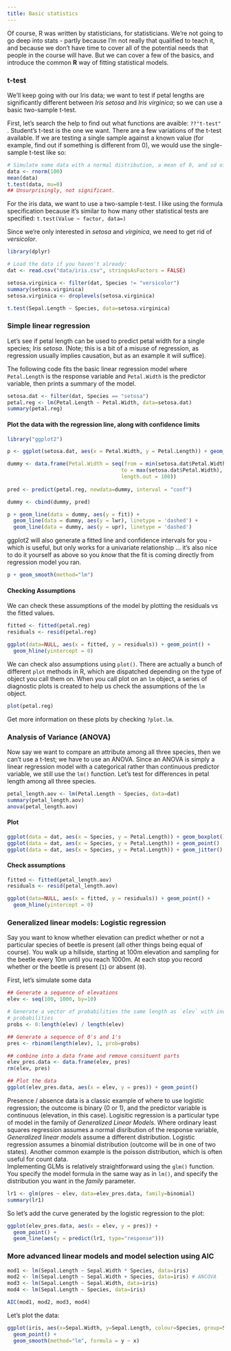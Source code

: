 ```yaml
---
title: Basic statistics
---
```


Of course, R was written by statisticians, for statisticians.  We're not going 
to go deep into stats - partly because I'm not really that qualified to teach it, 
and because we don't have time to cover all of the potential needs that people 
in the course will have.  But we can cover a few of the basics, and introduce 
the common **R** way of fitting statistical models.

### t-test

We'll keep going with our Iris data; we want to test if petal lengths are 
significantly different between _Iris setosa_ and _Iris virginica_; so we can use a 
basic two-sample t-test.

First, let's search the help to find out what functions are avaible: `??"t-test"`
.  Student's t-test is the one we want.  There are a few variations of the 
t-test available.  If we are testing a single sample against a known value (for 
example, find out if something is different from 0), we would use the 
single-sample t-test like so:

```r
# Simulate some data with a normal distribution, a mean of 0, and sd of 1.
data <- rnorm(100)
mean(data)
t.test(data, mu=0)
## Unsurprisingly, not significant.
```

For the iris data, we want to use a two-sample t-test.  I like using the formula 
specification because it's similar to how many other statistical tests are 
specified: ` t.test(Value ~ factor, data=)`

Since we're only interested in _setosa_ and _virginica_, we need to get rid of 
_versicolor_.

```r
library(dplyr)

# Load the data if you haven't already:
dat <- read.csv("data/iris.csv", stringsAsFactors = FALSE)

setosa.virginica <- filter(dat, Species != "versicolor")
summary(setosa.virginica)
setosa.virginica <- droplevels(setosa.virginica)
```

```r
t.test(Sepal.Length ~ Species, data=setosa.virginica)
```

### Simple linear regression

Let's see if petal length can be used to predict petal width for a single species; _Iris setosa_. (Note; this is a bit of a misuse of regression, as regression 
usually implies causation, but as an example it will suffice).

The following code fits the basic linear regression model where `Petal.Length` 
is the response variable and `Petal.Width` is the predictor variable, then 
prints a summary of the model.

```r
setosa.dat <- filter(dat, Species == "setosa")
petal.reg <- lm(Petal.Length ~ Petal.Width, data=setosa.dat)
summary(petal.reg)
```

#### Plot the data with the regression line, along with confidence limits

```r
library("ggplot2")

p <- ggplot(setosa.dat, aes(x = Petal.Width, y = Petal.Length)) + geom_point()

dummy <- data.frame(Petal.Width = seq(from = min(setosa.dat$Petal.Width), 
                                     to = max(setosa.dat$Petal.Width), 
                                     length.out = 100))
                   
pred <- predict(petal.reg, newdata=dummy, interval = "conf")

dummy <- cbind(dummy, pred)

p + geom_line(data = dummy, aes(y = fit)) + 
  geom_line(data = dummy, aes(y = lwr), linetype = 'dashed') + 
  geom_line(data = dummy, aes(y = upr), linetype = 'dashed')

```

ggplot2 will also generate a fitted line and confidence intervals for you - 
which is useful, but only works for a univariate relationship ... it's also nice 
to do it yourself as above so you *know* that the fit is coming directly from 
regression model you ran.

```r
p + geom_smooth(method="lm")
```


#### Checking Assumptions

We can check these assumptions of the model by plotting the residuals vs the 
fitted values.

```r
fitted <- fitted(petal.reg)
residuals <- resid(petal.reg)

ggplot(data=NULL, aes(x = fitted, y = residuals)) + geom_point() + 
  geom_hline(yintercept = 0)
```

We can check also assumptions using `plot()`.  There are actually a bunch of 
different `plot` methods in R, which are dispatched depending on the type of 
object you call them on.  When you call plot on an `lm` object, a series of 
diagnostic plots is created to help us check the assumptions of the `lm` object.

```r
plot(petal.reg)
```

Get more information on these plots by checking `?plot.lm`.

### Analysis of Variance (ANOVA)

Now say we want to compare an attribute among all three species, then we can't 
use a t-test; we have to use an ANOVA.  Since an ANOVA is simply a linear 
regression model with a categorical rather than continuous predictor variable, we 
still use the `lm()` function.  Let's test for differences in petal length among 
all three species.

```r
petal_length.aov <- lm(Petal.Length ~ Species, data=dat)
summary(petal_length.aov)
anova(petal_length.aov)
```

#### Plot

```r
ggplot(data = dat, aes(x = Species, y = Petal.Length)) + geom_boxplot()
ggplot(data = dat, aes(x = Species, y = Petal.Length)) + geom_point()
ggplot(data = dat, aes(x = Species, y = Petal.Length)) + geom_jitter()

```

#### Check assumptions

```r
fitted <- fitted(petal_length.aov)
residuals <- resid(petal_length.aov)

ggplot(data=NULL, aes(x = fitted, y = residuals)) + geom_point() + 
  geom_hline(yintercept = 0)
```

### Generalized linear models: Logistic regression

Say you want to know whether elevation can predict whether or not a particular 
species of beetle is present (all other things being equal of course). You walk 
up a hillside, starting at 100m elevation and sampling for the beetle every 10m 
until you reach 1000m.  At each stop you record whether or the beetle is present 
(`1`) or absent (`0`).

First, let's simulate some data

```r
## Generate a sequence of elevations
elev <- seq(100, 1000, by=10)

# Generate a vector of probabilities the same length as `elev` with increasing 
# probabilities
probs <- 0:length(elev) / length(elev)

## Generate a sequence of 0's and 1's
pres <- rbinom(length(elev), 1, prob=probs)

## combine into a data frame and remove consituent parts
elev_pres.data <- data.frame(elev, pres)
rm(elev, pres)

## Plot the data
ggplot(elev_pres.data, aes(x = elev, y = pres)) + geom_point()
```

Presence / absence data is a classic example of where to use logistic regression; 
the outcome is binary (0 or 1), and the predictor variable is continuous 
(elevation, in this case).  Logisitic regression is a particular type of model 
in the family of _Generalized Linear Models_.  Where ordinary least squares 
regression assumes a normal disribution of the response variable, _Generalized 
linear models_ assume a different distribution.  Logistic regression assumes a 
binomial distribution (outcome will be in one of two states).  Another common 
example is the poisson distribution, which is often useful for count data.  
Implementing GLMs is relatively straightforward using the `glm()` function.  You 
specify the model formula in the same way as in `lm()`, and specify the 
distribution you want in the _family_ parameter.

```r
lr1 <- glm(pres ~ elev, data=elev_pres.data, family=binomial)
summary(lr1)
```

So let's add the curve generated by the logistic regression to the plot:

```r
ggplot(elev_pres.data, aes(x = elev, y = pres)) + 
  geom_point() + 
  geom_line(aes(y = predict(lr1, type="response")))

```



### More advanced linear models and model selection using AIC

```r
mod1 <- lm(Sepal.Length ~ Sepal.Width * Species, data=iris)
mod2 <- lm(Sepal.Length ~ Sepal.Width + Species, data=iris) # ANCOVA
mod3 <- lm(Sepal.Length ~ Sepal.Width, data=iris)
mod4 <- lm(Sepal.Length ~ Species, data=iris)

AIC(mod1, mod2, mod3, mod4)
```

Let's plot the data:
```r
ggplot(iris, aes(x=Sepal.Width, y=Sepal.Length, colour=Species, group=Species)) + 
  geom_point() + 
  geom_smooth(method="lm", formula = y ~ x)
```



